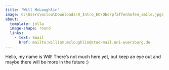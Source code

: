 ```yaml
---
title: "Will McLoughlin"
image: C:\Users\mclou\Downloads\R_Intro_EO\Oberpfaffenhofen_smile.jpg\
about: 
  template: jolla
  image-shape: round
  links:
    - text: Email
      href: mailto:william.mcloughlin@stud-mail.uni-wuerzburg.de
---
```


Hello, my name is Will! There's not much here yet, but keep an eye out and maybe there will be more in the future :)
